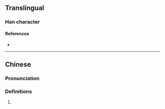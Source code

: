 {{character info}}
==Translingual==

===Han character===
{{Han char|rn=98|rad=瓦|as=08|sn=13|four=21417|canj=HVMVN|ids=⿰委瓦}}

====References====
* {{Han ref|kx=0749.370|dkj=21526|dj=1158.160|hdz=21427.030|uh=74FE|ud=29950|bh=DEC1|bd=57025}}

----

==Chinese==
{{zh-forms}}

===Pronunciation===
{{zh-pron
|m=měng
|c=maang5
|mc=y
|oc=y
|cat=
}}

===Definitions===
{{zh-hanzi}}

# {{rfdef|zh}}
